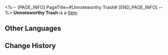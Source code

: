 <%-- [PAGE_INFO]
PageTitle=#Unnoteworthy Trash#
[END_PAGE_INFO] --%>
{{Item Infobox
|title       = Unnoteworthy Trash
|id          = 140392
|image       = Item Unnoteworthy Trash.png
|type        = 
|invCategory = Missions
|rarity      = 3
|effect      = 
|description = A trash bag filled with celestial jade tiles. Celestial jade tiles possess differing levels of rarity, and the sorting can be seen from the colors of the trash bags.
}}
{{Description|1=''"Enjoy responsibly, spend wisely."''}}
'''Unnoteworthy Trash''' is a [[Item]].

==Other Languages==
{{Other Languages
|en   = Unnoteworthy Trash
|zhs  = 不值一提的垃圾
|zht  = 不值一提的垃圾
|ja   = 取るに足らないゴミ
|ko   = 언급할 가치도 없는 쓰레기
|es   = Basura indigna
|fr   = Poubelle indigne
|ru   = Пустяковый мусор
|th   = ขยะที่ไม่มีค่าให้เอ่ยถึง
|vi   = Rác Không Đáng Chú Ý
|de   = Einfacher Müll
|id   = Sampah Tak Penting
|pt   = Lixo Qualquer
}}

==Change History==
{{Change History|2.0}}